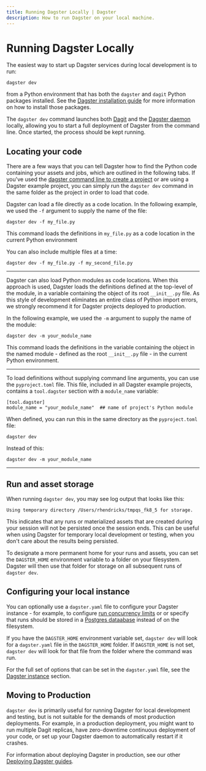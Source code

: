 ```yaml
---
title: Running Dagster Locally | Dagster
description: How to run Dagster on your local machine.
---
```


# Running Dagster Locally

The easiest way to start up Dagster services during local development is to run:

```shell
dagster dev
```

from a Python environment that has both the `dagster` and `dagit` Python packages installed. See the [Dagster installation guide](/getting-started/install) for more information on how to install those packages.

The `dagster dev` command launches both [Dagit](/concepts/dagit/dagit) and the [Dagster daemon](/deployment/dagster-daemon) locally, allowing you to start a full deployment of Dagster from the command line. Once started, the process should be kept running.

## Locating your code

There are a few ways that you can tell Dagster how to find the Python code containing your assets and jobs, which are outlined in the following tabs. If you've used the [dagster command line to create a project](/getting-started/create-new-project#bootstrapping-a-new-project) or are using a Dagster example project, you can simply run the `dagster dev` command in the same folder as the project in order to load that code.

<TabGroup>
<TabItem name="From a file">

Dagster can load a file directly as a code location. In the following example, we used the `-f` argument to supply the name of the file:

```shell
dagster dev -f my_file.py
```

This command loads the definitions in `my_file.py` as a code location in the current Python environment

You can also include multiple files at a time:

```shell
dagster dev -f my_file.py -f my_second_file.py
```

---

</TabItem>
<TabItem name="From a module">

Dagster can also load Python modules as code locations. When this approach is used, Dagster loads the definitions defined at the top-level of the module, in a variable containing the <PyObject object="Definitions" /> object of its root `__init__.py` file. As this style of development eliminates an entire class of Python import errors, we strongly recommend it for Dagster projects deployed to production.

In the following example, we used the `-m` argument to supply the name of the module:

```shell
dagster dev -m your_module_name
```

This command loads the definitions in the variable containing the <PyObject object="Definitions" /> object in the named module - defined as the root `__init__.py` file - in the current Python environment.

---

</TabItem>
<TabItem name="Without command line arguments">

To load definitions without supplying command line arguments, you can use the `pyproject.toml` file. This file, included in all Dagster example projects, contains a `tool.dagster` section with a `module_name` variable:

```shell
[tool.dagster]
module_name = "your_module_name"  ## name of project's Python module
```

When defined, you can run this in the same directory as the `pyproject.toml` file:

```shell
dagster dev
```

Instead of this:

```shell
dagster dev -m your_module_name
```

---

</TabItem>
</TabGroup>

## Run and asset storage

When running `dagster dev`, you may see log output that looks like this:

```shell
Using temporary directory /Users/rhendricks/tmpqs_fk8_5 for storage.
```

This indicates that any runs or materialized assets that are created during your session will not be persisted once the session ends. This can be useful when using Dagster for temporary local development or testing, when you don't care about the results being persisted.

To designate a more permanent home for your runs and assets, you can set the `DAGSTER_HOME` environment variable to a folder on your filesystem. Dagster will then use that folder for storage on all subsequent runs of `dagster dev`.

## Configuring your local instance

You can optionally use a `dagster.yaml` file to configure your Dagster instance - for example, to configure [run concurrency limits](/deployment/run-coordinator#limiting-run-concurrency) or or specify that runs should be stored in a [Postgres dataabase](/deployment/dagster-instance#postgres-storage) instead of on the filesystem.

If you have the `DAGSTER_HOME` environment variable set, `dagster dev` will look for a `dagster.yaml` file in the `DAGSTER_HOME` folder. If `DAGSTER_HOME` is not set, `dagster dev` will look for that file from the folder where the command was run.

For the full set of options that can be set in the `dagster.yaml` file, see the [Dagster instance](/deployment/dagster-instance) section.

## Moving to Production

`dagster dev` is primarily useful for running Dagster for local development and testing, but is not suitable for the demands of most production deployments. For example, in a production deployment, you might want to run multiple Dagit replicas, have zero-downtime continuous deployment of your code, or set up your Dagster daemon to automatically restart if it crashes.

For information about deploying Dagster in production, see our other [Deploying Dagster guides](/deployment/open-source#deploying-dagster).
